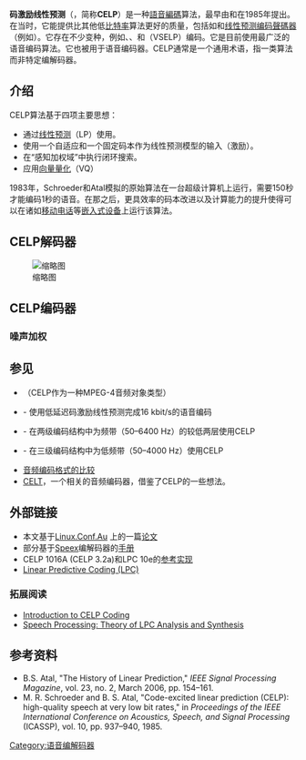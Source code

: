 {{专家}}
'''码激励线性预测'''（{{lang-en|Code-excited linear prediction}}，简称'''CELP'''）是一种[[語音編碼|語音編碼]]算法，最早由{{tsl|en|Manfred R. Schroeder|M. R. Schroeder}}和{{tsl|en|Bishnu S. Atal|B. S. Atal}}在1985年提出。在当时，它能提供比其他低[[比特率|比特率]]算法更好的质量，包括如{{tsl|en|Residual-excited linear prediction|剩余激励线性预测}}和[[线性预测编码|线性预测编码]][[聲碼器|聲碼器]]（例如{{tsl|en|FS-1015}}）。它存在不少变种，例如{{tsl|en|Algebraic CELP|代数CELP}}、{{tsl|en|Relaxed CELP|松弛码CELP}}、{{tsl|en|Low-delay CELP|低延迟CELP}}和{{tsl|en|Vector sum excited linear prediction|矢量和激励线性预测}}（VSELP）编码。它是目前使用最广泛的语音编码算法。它也被用于{{tsl|en|MPEG-4 Audio|MPEG-4音频}}语音编码器。CELP通常是一个通用术语，指一类算法而非特定编解码器。

== 介绍 ==
CELP算法基于四项主要思想：
* 通过[[线性预测|线性预测]]（LP）使用{{tsl|en|Source-filter model of speech production|产生语音的声源过滤模型}}。
* 使用一个自适应和一个固定码本作为线性预测模型的输入（激励）。
* 在“感知加权域”中执行闭环搜索。
* 应用[[向量量化|向量量化]]（VQ）
1983年，Schroeder和Atal模拟的原始算法在一台{{tsl|en|Cray-1}}超级计算机上运行，需要150秒才能编码1秒的语音。在那之后，更具效率的码本改进以及计算能力的提升使得可以在诸如[[移动电话|移动电话]]等[[嵌入式设备|嵌入式设备]]上运行该算法。

== CELP解码器 ==
[[File:Celp_decoder.svg|缩略图]]


== CELP编码器 ==


=== 噪声加权 ===

== 参见 ==
* {{tsl|en|MPEG-4 Part 3}}（CELP作为一种MPEG-4音频对象类型）
* {{tsl|en|G.728}} - 使用低延迟码激励线性预测完成16 kbit/s的语音编码
* {{tsl|en|G.718}} - 在两级编码结构中为频带（50–6400 Hz）的较低两层使用CELP
* {{tsl|en|G.729.1}} - 在三级编码结构中为低频带（50–4000 Hz）使用CELP
* [[音频编码格式的比较|音频编码格式的比较]]
* [[CELT|CELT]]，一个相关的音频编码器，借鉴了CELP的一些想法。

== 外部链接 ==
* 本文基于[http://linux.conf.au/ Linux.Conf.Au] {{Wayback|url=http://linux.conf.au/ |date=20161123235557 }}上的一篇[http://people.xiph.org/~jm/papers/speex_lca2006.pdf 论文] {{Wayback|url=http://people.xiph.org/~jm/papers/speex_lca2006.pdf |date=20160304023450 }}{{en}}
* 部分基于[[Speex|Speex]]编解码器的[http://www.speex.org/docs/ 手册] {{Wayback|url=http://www.speex.org/docs/ |date=20161016064831 }}{{en}}
* CELP 1016A (CELP 3.2a)和LPC 10e的[http://www.speech.cs.cmu.edu/comp.speech/Section3/Software/celp-3.2a.html 参考实现] {{Wayback|url=http://www.speech.cs.cmu.edu/comp.speech/Section3/Software/celp-3.2a.html |date=20161212000335 }}{{en}}
* [http://www.otolith.com/otolith/olt/lpc.html Linear Predictive Coding (LPC)] {{Wayback|url=http://www.otolith.com/otolith/olt/lpc.html |date=20090602220112 }}{{en}}

=== 拓展阅读 ===
* [http://www.speex.org/docs/manual/speex-manual/node9.html Introduction to CELP Coding] {{Wayback|url=http://www.speex.org/docs/manual/speex-manual/node9.html |date=20161025070034 }}{{en}}
* [http://cnx.org/content/m10482/latest/ Speech Processing: Theory of LPC Analysis and Synthesis] {{Wayback|url=http://cnx.org/content/m10482/latest/ |date=20140615041652 }}{{en}}

== 参考资料 ==
* B.S. Atal, "The History of Linear Prediction," ''IEEE Signal Processing Magazine'', vol. 23, no. 2, March 2006, pp. 154–161.
* M. R. Schroeder and B. S. Atal, "Code-excited linear prediction (CELP): high-quality speech at very low bit rates," in ''Proceedings of the IEEE International Conference on Acoustics, Speech, and Signal Processing'' (ICASSP), vol. 10, pp. 937–940, 1985.
{{压缩方法}}
{{多媒體壓縮格式}}
[[Category:语音编解码器|Category:语音编解码器]]